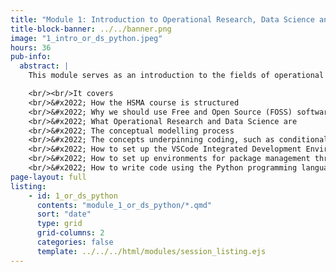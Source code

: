 ```yaml
---
title: "Module 1: Introduction to Operational Research, Data Science and Programming"
title-block-banner: ../../banner.png
image: "1_intro_or_ds_python.jpeg"
hours: 36
pub-info:
  abstract: |
    This module serves as an introduction to the fields of operational research and data science, as well as ensuring you have the tools setup and all of the Python knowledge you need to be able to access the later sessions delivered on the course.

    <br/><br/>It covers
    <br/>&#x2022; How the HSMA course is structured
    <br/>&#x2022; Why we should use Free and Open Source (FOSS) software
    <br/>&#x2022; What Operational Research and Data Science are
    <br/>&#x2022; The conceptual modelling process
    <br/>&#x2022; The concepts underpinning coding, such as conditional logic, the object oriented paradigm, and more
    <br/>&#x2022; How to set up the VSCode Integrated Development Environment (IDE) for Python Programming
    <br/>&#x2022; How to set up environments for package management throughout the HSMA course using Anaconda or the built-in environment features of VSCode
    <br/>&#x2022; How to write code using the Python programming language
page-layout: full
listing:
    - id: 1_or_ds_python
      contents: "module_1_or_ds_python/*.qmd"
      sort: "date"
      type: grid
      grid-columns: 2
      categories: false
      template: ../../../html/modules/session_listing.ejs
---
```


